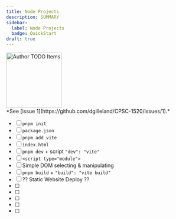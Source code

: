 ```yaml
---
title: Node Projects
description: SUMMARY
sidebar:
  label: Node Projects
  badge: QuickStart
draft: true
---
```



<Image src={todo} alt="Author TODO Items" class="float-end ml-3" width="150" />
<Aside title="Work-In-Progress (WIP)" type="caution">
*See [issue 1](https://github.com/dgilleland/CPSC-1520/issues/1).*
</Aside>


- [ ] `pnpm init`
- [ ] `package.json`
- [ ] `pnpm add vite`
- [ ] `index.html`
- [ ] `pnpm dev` + script `"dev": "vite"`
- [ ] `<script type="module">`
- [ ] Simple DOM selecting & manipulating
- [ ] `pnpm build` + `"build": "vite build"`
- [ ] ?? Static Website Deploy ??
- [ ] 
- [ ] 
- [ ] 
- [ ] 
- [ ] 

